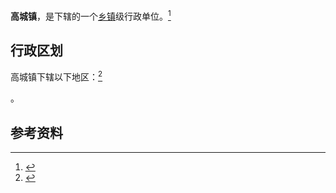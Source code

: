 {{中国乡级行政区|42/13/21/102/000}}

'''高城镇'''，是{{PRC admin/fullname|42/13/21/102/000|3}}下辖的一个[[乡镇|乡镇]]级行政单位。<ref>{{PRC admin/ref sgc|{{PRC admin/parent|42/13/21/102/000}}}}</ref>

== 行政区划 ==

高城镇下辖以下地区：<ref>{{PRC admin/ref sgc|42/13/21/102/000}}</ref>

{{PRC admin/children|42/13/21/102/000}}。

== 参考资料 ==

{{reflist}}

{{行政区划小作品}}
{{PRC admin/navcat|42/13/21/102/000}}